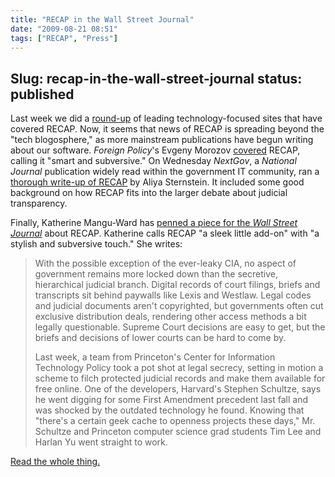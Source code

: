 ```yaml
---
title: "RECAP in the Wall Street Journal"
date: "2009-08-21 08:51"
tags: ["RECAP", "Press"]
---
```

Slug: recap-in-the-wall-street-journal
status: published
---

Last week we did a
[round-up](/2009/08/14/the-blogosphere-weighs-in-on-recap/)
of leading technology-focused sites that have covered RECAP. Now, it
seems that news of RECAP is spreading beyond the "tech blogosphere," as
more mainstream publications have begun writing about our software.
*Foreign Policy*'s Evgeny Morozov
[covered](http://neteffect.foreignpolicy.com/posts/2009/08/14/recaping_the_pacer_any_lessons_for_circumventing_censorship)
RECAP, calling it "smart and subversive." On Wednesday *NextGov*, a
*National Journal* publication widely read within the government IT
community, ran a [thorough write-up of
RECAP](http://www.nextgov.com/nextgov/ng_20090819_1886.php?oref=topnews)
by Aliya Sternstein. It included some good background on how RECAP fits
into the larger debate about judicial transparency.

Finally, Katherine Mangu-Ward has [penned a piece for the *Wall Street
Journal*](http://online.wsj.com/article/SB10001424052970203550604574361032197709414.html)
about RECAP. Katherine calls RECAP "a sleek little add-on" with "a
stylish and subversive touch." She writes:

> With the possible exception of the ever-leaky CIA, no aspect of
> government remains more locked down than the secretive, hierarchical
> judicial branch. Digital records of court filings, briefs and
> transcripts sit behind paywalls like Lexis and Westlaw. Legal codes
> and judicial documents aren't copyrighted, but governments often cut
> exclusive distribution deals, rendering other access methods a bit
> legally questionable. Supreme Court decisions are easy to get, but the
> briefs and decisions of lower courts can be hard to come by.
>
> Last week, a team from Princeton's Center for Information Technology
> Policy took a pot shot at legal secrecy, setting in motion a scheme to
> filch protected judicial records and make them available for free
> online. One of the developers, Harvard's Stephen Schultze, says he
> went digging for some First Amendment precedent last fall and was
> shocked by the outdated technology he found. Knowing that "there's a
> certain geek cache to openness projects these days," Mr. Schultze and
> Princeton computer science grad students Tim Lee and Harlan Yu went
> straight to work.

[Read the whole
thing.](http://online.wsj.com/article/SB10001424052970203550604574361032197709414.html)
